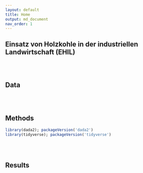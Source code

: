 ```yaml
---
layout: default
title: Home
output: md_document
nav_order: 1
---
```


## Einsatz von Holzkohle in der industriellen Landwirtschaft (EHIL)

\
\

## Data  



\
\

## Methods  
```r
library(dada2); packageVersion('dada2')
library(tidyverse); packageVersion('tidyverse')
```



\
\

## Results  



\
\